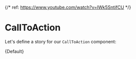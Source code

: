 {/* ref: https://www.youtube.com/watch?v=lWk5SntifCU */}



<Meta
  title="Chicken Treat/Components/CallToAction"
  decorators={[withDesign]}
  component={CallToAction}
  args={defaultArgs}
/>


# CallToAction

Let's define a story for our `CallToAction` component:

<Canvas>
  <Story
    name="Default"
    args={defaultArgs}
    parameters={{
      design: {
        type: "figma",
        url: "https://www.figma.com/file/1HThAFViVYomDz4ElEP1ep/Craveable%3A-Chicken-Treat-Website?node-id=927%3A24105",
      },
    }}
  >
    {Default}
  </Story>
</Canvas>

<ArgsTable of={CallToAction} />
